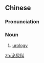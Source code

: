 ==Chinese==
{{zh-forms|type=21}}

===Pronunciation===
{{zh-pron
|m=mìniàokē
|c=bei3 niu6 fo1
|mn=pì-jiō-kho/pì-niāu-kho
|cat=n
}}

===Noun===
{{zh-noun}}

# [[urology]]

[[zh:泌尿科]]